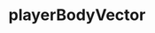 ---
title: playerBodyVector
description: playerBodyVector
sidebar:
  label: playerBodyVector
  order: 1
  badge:
    text: Outdated
    variant: caution
---